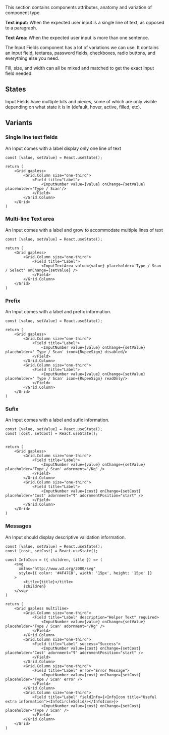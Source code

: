 
This section contains components attributes, anatomy and variation of component type.

<ImagePreview background={true}>
    <Layout type="row">
        <Overview1 />
    </Layout>
</ImagePreview>

**Text input:** When the expected user input is a single line of text, as opposed to a paragraph.

**Text Area:** When the expected user input is more than one sentence.

The Input Fields component has a lot of variations we can use. It contains an input field, textarea, password fields, checkboxes, radio buttons, and everything else you need.

Fill, size, and width can all be mixed and matched to get the exact Input field needed.

## States

Input Fields have multiple bits and pieces, some of which are only visible depending on what state it is in (default, hover, active, filled, etc).

<ImagePreview background={true}>
    <Layout type="row">
        <Overview2 />
    </Layout>
</ImagePreview>

## Variants

### Single line text fields

An Input comes with a label display only one line of text

<Documenter >

```preview
const [value, setValue] = React.useState();

return (
    <Grid gapless>
        <Grid.Column size="one-third">
            <Field title="Label">
                <InputNumber value={value} onChange={setValue} placeholder='Type / Scan'/>
            </Field>
        </Grid.Column>
    </Grid>
)
```
</Documenter>

### Multi-line Text area

An Input comes with a label and grow to accommodate multiple lines of text

<Documenter >

```preview
const [value, setValue] = React.useState();

return (
    <Grid gapless>
        <Grid.Column size="one-third">
            <Field title="Label">
                <InputTextArea value={value} placeholder='Type / Scan / Select' onChange={setValue} />
            </Field>
        </Grid.Column>
    </Grid>
)
```
</Documenter>

### Prefix

An Input comes with a label and prefix information.

<Documenter >

```preview
const [value, setValue] = React.useState();

return (
    <Grid gapless>
        <Grid.Column size="one-third">
            <Field title="Label">
                <InputNumber value={value} onChange={setValue} placeholder=' Type / Scan' icon={RupeeSign} disabled/>
            </Field>
        </Grid.Column>
        <Grid.Column size="one-third">
            <Field title="Label">
                <InputNumber value={value} onChange={setValue} placeholder=' Type / Scan' icon={RupeeSign} readOnly/>
            </Field>
        </Grid.Column>
    </Grid>
)
```
</Documenter>

### Sufix

An Input comes with a label and sufix information.

<Documenter >

```preview
const [value, setValue] = React.useState();
const [cost, setCost] = React.useState();


return (
    <Grid gapless>
        <Grid.Column size="one-third">
            <Field title="Label">
                <InputNumber value={value} onChange={setValue} placeholder='Type / Scan' adornment="/Kg" />
            </Field>
        </Grid.Column>
        <Grid.Column size="one-third">
            <Field title="Label">
                <InputNumber value={cost} onChange={setCost} placeholder='Cost' adornment="₹" adornmentPosition="start" />
            </Field>
        </Grid.Column>
    </Grid>
)
```
</Documenter>

### Messages

An Input should display descriptive validation information.

<Documenter >

```preview
const [value, setValue] = React.useState();
const [cost, setCost] = React.useState();

const InfoIcon = ({ children, title }) => (
    <svg
      xmlns="http://www.w3.org/2000/svg"
      style={{ color: '#4F47C8', width: '15px', height: '15px' }}
    >
        <title>{title}</title>
        {children}
    </svg>
)

return (
    <Grid gapless multiline>
        <Grid.Column size="one-third">
            <Field title="Label" description="Helper Text" required>
                <InputNumber value={value} onChange={setValue} placeholder='Type / Scan' adornment="/Kg" />
            </Field>
        </Grid.Column>
        <Grid.Column size="one-third">
            <Field title="Label" success="Success">
                <InputNumber value={cost} onChange={setCost} placeholder='Cost' adornment="₹" adornmentPosition="start" />
            </Field>
        </Grid.Column>
        <Grid.Column size="one-third">
            <Field title="Label" error="Error Message">
                <InputNumber value={cost} onChange={setCost} placeholder='Type / Scan' error />
            </Field>
        </Grid.Column>
        <Grid.Column size="one-third">
            <Field title="Label" fieldInfo={<InfoIcon title="Useful extra information"><InfoCircleSolid/></InfoIcon>}>
                <InputNumber value={cost} onChange={setCost} placeholder='Type / Scan' />
            </Field>
        </Grid.Column>
    </Grid>
)
```
</Documenter>
